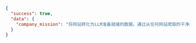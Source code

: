 ```json JSON
{
  "success": true,
  "data": {
    "company_mission": "将网站转化为LLM准备就绪的数据。通过从任何网站爬取的干净数据，为您的AI应用提供动力。"
  }
}
```
